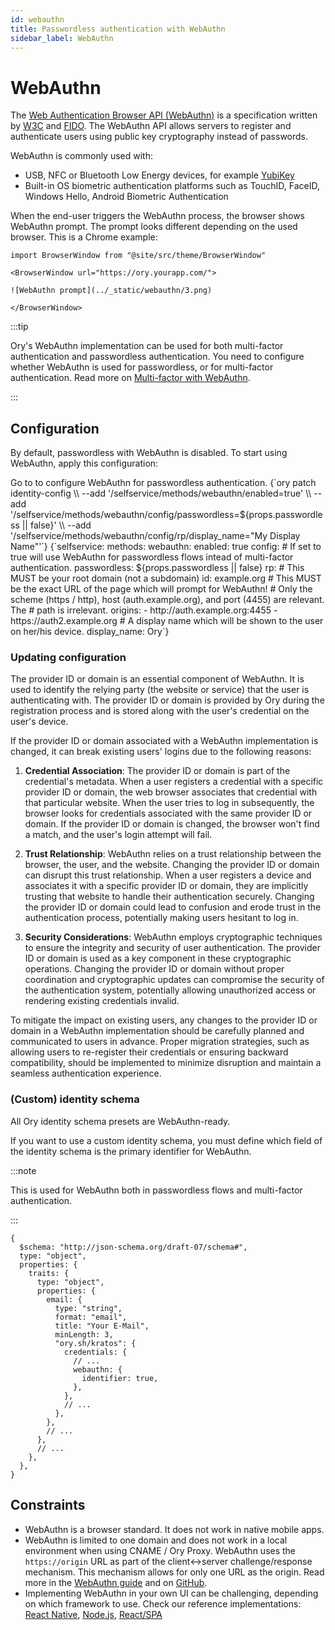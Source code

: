 ```yaml
---
id: webauthn
title: Passwordless authentication with WebAuthn
sidebar_label: WebAuthn
---
```


# WebAuthn

The [Web Authentication Browser API (WebAuthn)](https://w3c.github.io/webauthn/) is a specification written by
[W3C](https://www.w3.org/) and [FIDO](https://fidoalliance.org/). The WebAuthn API allows servers to register and authenticate
users using public key cryptography instead of passwords.

WebAuthn is commonly used with:

- USB, NFC or Bluetooth Low Energy devices, for example [YubiKey](https://www.yubico.com)
- Built-in OS biometric authentication platforms such as TouchID, FaceID, Windows Hello, Android Biometric Authentication

When the end-user triggers the WebAuthn process, the browser shows WebAuthn prompt. The prompt looks different depending on the
used browser. This is a Chrome example:

```mdx-code-block
import BrowserWindow from "@site/src/theme/BrowserWindow"

<BrowserWindow url="https://ory.yourapp.com/">

![WebAuthn prompt](../_static/webauthn/3.png)

</BrowserWindow>
```

:::tip

Ory's WebAuthn implementation can be used for both multi-factor authentication and passwordless authentication. You need to
configure whether WebAuthn is used for passwordless, or for multi-factor authentication. Read more on
[Multi-factor with WebAuthn](../mfa/20_webauthn-fido-yubikey.mdx).

:::

## Configuration

By default, passwordless with WebAuthn is disabled. To start using WebAuthn, apply this configuration:


<Tabs>
  <TabItem value="console" label="Ory Console UI">
    Go to <ConsoleLink route="project.passwordless" /> to configure WebAuthn for passwordless authentication.
  </TabItem>
  <TabItem value="cloud" label="Ory CLI">
    <CodeBlock language="shell">{`ory patch identity-config <your-project-id> \\
  --add '/selfservice/methods/webauthn/enabled=true' \\
  --add '/selfservice/methods/webauthn/config/passwordless=${props.passwordless || false}' \\
  --add '/selfservice/methods/webauthn/config/rp/display_name="My Display Name"'`}</CodeBlock>
  </TabItem>
  <TabItem value="macos" label="Full Config" default>
    <CodeBlock language="yaml" title="config.yml">{`selfservice:
  methods:
    webauthn:
      enabled: true
      config:
        # If set to true will use WebAuthn for passwordless flows intead of multi-factor authentication.
        passwordless: ${props.passwordless || false}
        rp:
          # This MUST be your root domain (not a subdomain)
          id: example.org
          # This MUST be the exact URL of the page which will prompt for WebAuthn!
          # Only the scheme (https / http), host (auth.example.org), and port (4455) are relevant. The
          # path is irrelevant.
          origins:
            - http://auth.example.org:4455
            - https://auth2.example.org
          # A display name which will be shown to the user on her/his device.
          display_name: Ory`}</CodeBlock>
  </TabItem>
</Tabs>

### Updating configuration

The provider ID or domain is an essential component of WebAuthn. It is used to identify the relying party (the website or service)
that the user is authenticating with. The provider ID or domain is provided by Ory during the registration process and is stored
along with the user's credential on the user's device.

If the provider ID or domain associated with a WebAuthn implementation is changed, it can break existing users' logins due to the
following reasons:

1. **Credential Association**: The provider ID or domain is part of the credential's metadata. When a user registers a credential
   with a specific provider ID or domain, the web browser associates that credential with that particular website. When the user
   tries to log in subsequently, the browser looks for credentials associated with the same provider ID or domain. If the provider
   ID or domain is changed, the browser won't find a match, and the user's login attempt will fail.

2. **Trust Relationship**: WebAuthn relies on a trust relationship between the browser, the user, and the website. Changing the
   provider ID or domain can disrupt this trust relationship. When a user registers a device and associates it with a specific
   provider ID or domain, they are implicitly trusting that website to handle their authentication securely. Changing the provider
   ID or domain could lead to confusion and erode trust in the authentication process, potentially making users hesitant to log
   in.

3. **Security Considerations**: WebAuthn employs cryptographic techniques to ensure the integrity and security of user
   authentication. The provider ID or domain is used as a key component in these cryptographic operations. Changing the provider
   ID or domain without proper coordination and cryptographic updates can compromise the security of the authentication system,
   potentially allowing unauthorized access or rendering existing credentials invalid.

To mitigate the impact on existing users, any changes to the provider ID or domain in a WebAuthn implementation should be
carefully planned and communicated to users in advance. Proper migration strategies, such as allowing users to re-register their
credentials or ensuring backward compatibility, should be implemented to minimize disruption and maintain a seamless
authentication experience.

### (Custom) identity schema

All Ory identity schema presets are WebAuthn-ready.

If you want to use a custom identity schema, you must define which field of the identity schema is the primary identifier for
WebAuthn.

:::note

This is used for WebAuthn both in passwordless flows and multi-factor authentication.

:::

```json5 title="identity.schema.json" {16-18}
{
  $schema: "http://json-schema.org/draft-07/schema#",
  type: "object",
  properties: {
    traits: {
      type: "object",
      properties: {
        email: {
          type: "string",
          format: "email",
          title: "Your E-Mail",
          minLength: 3,
          "ory.sh/kratos": {
            credentials: {
              // ...
              webauthn: {
                identifier: true,
              },
            },
            // ...
          },
        },
        // ...
      },
      // ...
    },
  },
}
```

## Constraints

- WebAuthn is a browser standard. It does not work in native mobile apps.
- WebAuthn is limited to one domain and does not work in a local environment when using CNAME / Ory Proxy. WebAuthn uses the
  `https://origin` URL as part of the client<->server challenge/response mechanism. This mechanism allows for only one URL as the
  origin. Read more in the [WebAuthn guide](https://webauthn.guide/) and on [GitHub](https://github.com/w3c/webauthn/issues/1372).
- Implementing WebAuthn in your own UI can be challenging, depending on which framework to use. Check our reference
  implementations: [React Native](https://github.com/ory/kratos-selfservice-ui-react-native),
  [Node.js](https://github.com/ory/kratos-selfservice-ui-node), [React/SPA](https://github.com/ory/react-nextjs-example)
